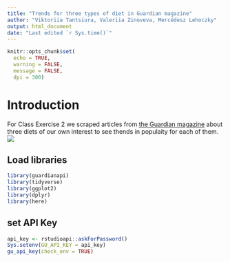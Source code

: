 ```yaml
---
title: "Trends for three types of diet in Guardian magazine"
author: "Viktoriia Tantsiura, Valeriia Zinoveva, Mercédesz Lehoczky"
output: html_document
date: "Last edited `r Sys.time()`"
---
```


```r
knitr::opts_chunk$set(
  echo = TRUE, 
  warning = FALSE, 
  message = FALSE, 
  dpi = 300)
```

# Introduction

For Class Exercise 2 we scraped articles from [the Guardian magazine](https://www.theguardian.com/international) about three diets of our own interest to see thends in populaity for each of them.  ![](https://i.guim.co.uk/img/static/sys-images/Guardian/Pix/pictures/2015/3/17/1426593160681/14df77c1-13c1-43d0-8dea-bbd1ac0df050-bestSizeAvailable.jpeg?width=1200&height=630&quality=85&auto=format&fit=crop&overlay-align=bottom%2Cleft&overlay-width=100p&overlay-base64=L2ltZy9zdGF0aWMvb3ZlcmxheXMvdGctZGVmYXVsdC5wbmc&enable=upscale&s=53d9228653e910b2d5c0c01e882d6d1b)

## Load libraries
```r
library(guardianapi)
library(tidyverse)
library(ggplot2)
library(dplyr)
library(here)
```

## set API Key
``` r
api_key <- rstudioapi::askForPassword()
Sys.setenv(GU_API_KEY = api_key) 
gu_api_key(check_env = TRUE)
```


